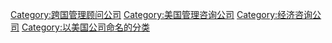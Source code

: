 [[Category:跨国管理顾问公司|Category:跨国管理顾问公司]]
[[Category:美国管理咨询公司|Category:美国管理咨询公司]]
[[Category:经济咨询公司|Category:经济咨询公司]]
[[Category:以美国公司命名的分类|Category:以美国公司命名的分类]]